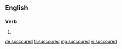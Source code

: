 ==English==

===Verb===
{{head|en|verb form}}

# {{en-past of|succour}}

[[de:succoured]]
[[fr:succoured]]
[[mg:succoured]]
[[vi:succoured]]